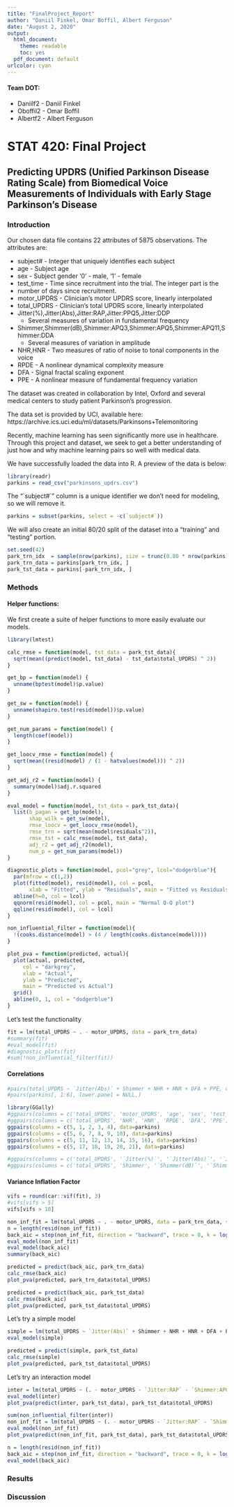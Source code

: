```yaml
---
title: "FinalProject_Report"
author: "Daniil Finkel, Omar Boffil, Albert Ferguson"
date: "August 2, 2020"
output:
  html_document:
    theme: readable
    toc: yes
  pdf_document: default
urlcolor: cyan
---
```


#### Team DOT:
- Daniilf2 - Daniil Finkel
- Oboffil2 - Omar Boffil
- Albertf2 - Albert Ferguson

# STAT 420: Final Project
## Predicting UPDRS (Unified Parkinson Disease Rating Scale) from Biomedical Voice Measurements of Individuals with Early Stage Parkinson’s Disease

### Introduction

Our chosen data file contains 22 attributes of 5875 observations. The attributes are:

- subject# - Integer that uniquely identifies each subject
- age - Subject age
- sex - Subject gender '0' - male, '1' - female
- test_time - Time since recruitment into the trial. The integer part is the
- number of days since recruitment.
- motor_UPDRS - Clinician's motor UPDRS score, linearly interpolated
- total_UPDRS - Clinician's total UPDRS score, linearly interpolated
- Jitter(%),Jitter(Abs),Jitter:RAP,Jitter:PPQ5,Jitter:DDP 
  - Several measures of variation in fundamental frequency
- Shimmer,Shimmer(dB),Shimmer:APQ3,Shimmer:APQ5,Shimmer:APQ11,Shimmer:DDA
  - Several measures of variation in amplitude
- NHR,HNR - Two measures of ratio of noise to tonal components in the voice
- RPDE - A nonlinear dynamical complexity measure
- DFA - Signal fractal scaling exponent
- PPE - A nonlinear measure of fundamental frequency variation

The dataset was created in collaboration by Intel, Oxford and several medical centers to study patient Parkinson’s progression. 

The data set is provided by UCI, available here:  
https://archive.ics.uci.edu/ml/datasets/Parkinsons+Telemonitoring

Recently, machine learning has seen significantly more use in healthcare. Through this project and dataset, we seek to get a better understanding of just how and why machine learning pairs so well with medical data.

We have successfully loaded the data into R. A preview of the data is below:

```r
library(readr)
parkins = read_csv("parkinsons_updrs.csv")
```

The "\`subject#\`" column is a unique identifier we don't need for modeling, so we will remove it.
```r
parkins = subset(parkins, select = -c(`subject#`))
```

We will also create an initial 80/20 split of the dataset into a "training" and "testing" portion.
```r
set.seed(42)
park_trn_idx  = sample(nrow(parkins), size = trunc(0.80 * nrow(parkins)))
park_trn_data = parkins[park_trn_idx, ]
park_tst_data = parkins[-park_trn_idx, ]
```


### Methods

#### Helper functions:

We first create a suite of helper functions to more easily evaluate our models.

```r

library(lmtest)

calc_rmse = function(model, tst_data = park_tst_data){
  sqrt(mean((predict(model, tst_data) - tst_data$total_UPDRS) ^ 2))
}

get_bp = function(model) {
  unname(bptest(model)$p.value)
}

get_sw = function(model) {
  unname(shapiro.test(resid(model))$p.value)
}

get_num_params = function(model) {
  length(coef(model))
}

get_loocv_rmse = function(model) {
  sqrt(mean((resid(model) / (1 - hatvalues(model))) ^ 2))
}

get_adj_r2 = function(model) {
  summary(model)$adj.r.squared
}

eval_model = function(model, tst_data = park_tst_data){
  list(b_pagan = get_bp(model),
       shap_wilk = get_sw(model),
       rmse_loocv = get_loocv_rmse(model),
       rmse_trn = sqrt(mean(model$residuals^2)),
       rmse_tst = calc_rmse(model, tst_data),
       adj_r2 = get_adj_r2(model),
       num_p = get_num_params(model))
}

diagnostic_plots = function(model, pcol="grey", lcol="dodgerblue"){
  par(mfrow = c(1,2))
  plot(fitted(model), resid(model), col = pcol, 
       xlab = "Fitted", ylab = "Residuals", main = "Fitted vs Residuals")
  abline(h=0, col = lcol)
  qqnorm(resid(model), col = pcol, main = "Normal Q-Q plot")
  qqline(resid(model), col = lcol)
}

non_influential_filter = function(model){
  !(cooks.distance(model) > (4 / length(cooks.distance(model))))
}

plot_pva = function(predicted, actual){
  plot(actual, predicted, 
     col = "darkgrey",
     xlab = "Actual",
     ylab = "Predicted",
     main = "Predicted vs Actual")
  grid()
  abline(0, 1, col = "dodgerblue")
}

```


Let's test the functionality
```r
fit = lm(total_UPDRS ~ . - motor_UPDRS, data = park_trn_data)
#summary(fit)
#eval_model(fit)
#diagnostic_plots(fit)
#sum(!non_influential_filter(fit))
```


#### Correlations

```r
#pairs(total_UPDRS ~ `Jitter(Abs)` + Shimmer + NHR + HNR + DFA + PPE, data = parkins)
#pairs(parkins[, 1:6], lower.panel = NULL,)

library(GGally)
#ggpairs(columns = c('total_UPDRS', 'motor_UPDRS', 'age', 'sex', 'test_time'), data=parkins)
#ggpairs(columns = c('total_UPDRS', 'NHR', 'HNR', 'RPDE', 'DFA', 'PPE'), data=parkins)
ggpairs(columns = c(5, 1, 2, 3, 4), data=parkins)
ggpairs(columns = c(5, 6, 7, 8, 9, 10), data=parkins)
ggpairs(columns = c(5, 11, 12, 13, 14, 15, 16), data=parkins)
ggpairs(columns = c(5, 17, 18, 19, 20, 21), data=parkins)

#ggpairs(columns = c('total_UPDRS', '`Jitter(%)`', '`Jitter(Abs)`', '`Jitter:RAP`', '`Jitter:PPQ5`', '`Jitter:DDP`'), data=parkins)
#ggpairs(columns = c('total_UPDRS', 'Shimmer', '`Shimmer(dB)`', '`Shimmer:APQ3`', '`Shimmer:APQ5`', '`Shimmer:APQ11`', '`Shimmer:DDA`'), data=parkins)

```





#### Variance Inflation Factor

```r
vifs = round(car::vif(fit), 3)
#vifs[vifs > 5]
vifs[vifs > 10]
```

```r
non_inf_fit = lm(total_UPDRS ~ . - motor_UPDRS, data = park_trn_data, subset = non_influential_filter(fit))
n = length(resid(non_inf_fit))
back_aic = step(non_inf_fit, direction = "backward", trace = 0, k = log(n))
eval_model(non_inf_fit)
eval_model(back_aic)
summary(back_aic)

predicted = predict(back_aic, park_trn_data)
calc_rmse(back_aic)
plot_pva(predicted, park_trn_data$total_UPDRS)

predicted = predict(back_aic, park_tst_data)
calc_rmse(back_aic)
plot_pva(predicted, park_tst_data$total_UPDRS)


```

Let's try a simple model

```r
simple = lm(total_UPDRS ~ `Jitter(Abs)` + Shimmer + NHR + HNR + DFA + PPE, data = park_trn_data)
eval_model(simple)

predicted = predict(simple, park_tst_data)
calc_rmse(simple)
plot_pva(predicted, park_tst_data$total_UPDRS)
```

Let's try an interaction model

```r
inter = lm(total_UPDRS ~ (. - motor_UPDRS - `Jitter:RAP` - `Shimmer:APQ3` - test_time - sex - NHR)^2, data = park_trn_data)
eval_model(inter)
plot_pva(predict(inter, park_tst_data), park_tst_data$total_UPDRS)

sum(non_influential_filter(inter))
non_inf_fit = lm(total_UPDRS ~ (. - motor_UPDRS - `Jitter:RAP` - `Shimmer:APQ3` - test_time - sex - NHR)^2, data = park_trn_data, subset = non_influential_filter(inter))
eval_model(non_inf_fit)
plot_pva(predict(non_inf_fit, park_tst_data), park_tst_data$total_UPDRS)

n = length(resid(non_inf_fit))
back_aic = step(non_inf_fit, direction = "backward", trace = 0, k = log(n))
eval_model(back_aic)
```



### Results



### Discussion


